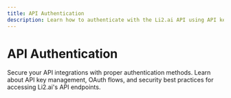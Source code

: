 ```yaml
---
title: API Authentication
description: Learn how to authenticate with the Li2.ai API using API keys, OAuth, and secure access methods for reliable and secure API integration.
---
```


# API Authentication

Secure your API integrations with proper authentication methods. Learn about API key management, OAuth flows, and security best practices for accessing Li2.ai's API endpoints.
